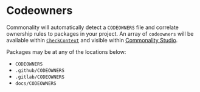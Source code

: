# Codeowners

Commonality will automatically detect a `CODEOWNERS` file and correlate ownership rules to packages in your project.
An array of `codeowners` will be available within [`CheckContext`](/docs/api/checks#checkcontext) and visible within [Commonality Studio]().

Packages may be at any of the locations below:

- `CODEOWNERS`
- `.github/CODEOWNERS`
- `.gitlab/CODEOWNERS`
- `docs/CODEOWNERS`
